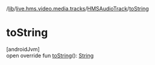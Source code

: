 /[lib](/api-reference/android/v2/home/content)/[live.hms.video.media.tracks](../index)/[HMSAudioTrack](index)/[toString](to-string)

# toString

[androidJvm]\
open override fun [toString](to-string)(): [String](https://kotlinlang.org/api/latest/jvm/stdlib/kotlin/-string/index.html)
